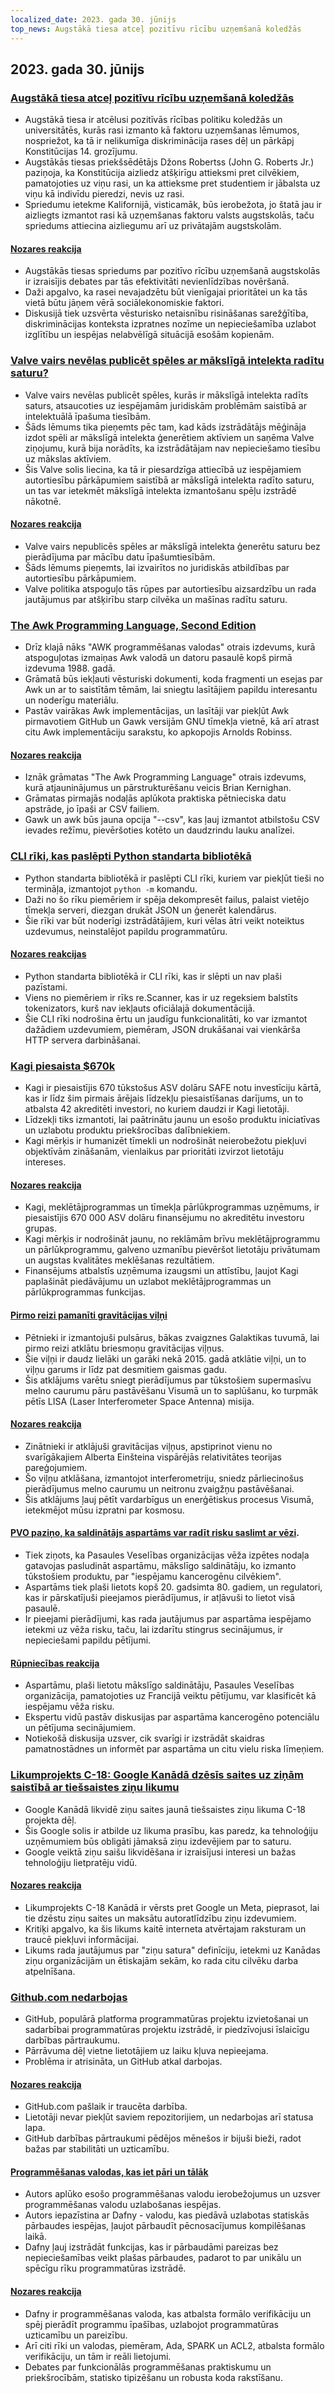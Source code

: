 ```yaml
---
localized_date: 2023. gada 30. jūnijs
top_news: Augstākā tiesa atceļ pozitīvu rīcību uzņemšanā koledžās
---
```




<CallToAction />

<Steps>

## 2023. gada 30. jūnijs

### [Augstākā tiesa atceļ pozitīvu rīcību uzņemšanā koledžās](https://www.latimes.com/politics/story/2023-06-29/supreme-court-strikes-down-affirmative-action-in-college-admissions)

- Augstākā tiesa ir atcēlusi pozitīvās rīcības politiku koledžās un universitātēs, kurās rasi izmanto kā faktoru uzņemšanas lēmumos, nospriežot, ka tā ir nelikumīga diskriminācija rases dēļ un pārkāpj Konstitūcijas 14. grozījumu.
- Augstākās tiesas priekšsēdētājs Džons Robertss (John G. Roberts Jr.) paziņoja, ka Konstitūcija aizliedz atšķirīgu attieksmi pret cilvēkiem, pamatojoties uz viņu rasi, un ka attieksme pret studentiem ir jābalsta uz viņu kā indivīdu pieredzi, nevis uz rasi.
- Spriedumu ietekme Kalifornijā, visticamāk, būs ierobežota, jo štatā jau ir aizliegts izmantot rasi kā uzņemšanas faktoru valsts augstskolās, taču spriedums attiecina aizliegumu arī uz privātajām augstskolām.

#### [Nozares reakcija](http://news.ycombinator.com/item?id=36520658)

- Augstākās tiesas spriedums par pozitīvo rīcību uzņemšanā augstskolās ir izraisījis debates par tās efektivitāti nevienlīdzības novēršanā.
- Daži apgalvo, ka rasei nevajadzētu būt vienīgajai prioritātei un ka tās vietā būtu jāņem vērā sociālekonomiskie faktori.
- Diskusijā tiek uzsvērta vēsturisko netaisnību risināšanas sarežģītība, diskriminācijas konteksta izpratnes nozīme un nepieciešamība uzlabot izglītību un iespējas nelabvēlīgā situācijā esošām kopienām.

### [Valve vairs nevēlas publicēt spēles ar mākslīgā intelekta radītu saturu?](https://old.reddit.com/r/aigamedev/comments/142j3yt/valve_is_not_willing_to_publish_games_with_ai/)

- Valve vairs nevēlas publicēt spēles, kurās ir mākslīgā intelekta radīts saturs, atsaucoties uz iespējamām juridiskām problēmām saistībā ar intelektuālā īpašuma tiesībām.
- Šāds lēmums tika pieņemts pēc tam, kad kāds izstrādātājs mēģināja izdot spēli ar mākslīgā intelekta ģenerētiem aktīviem un saņēma Valve ziņojumu, kurā bija norādīts, ka izstrādātājam nav nepieciešamo tiesību uz mākslas aktīviem.
- Šis Valve solis liecina, ka tā ir piesardzīga attiecībā uz iespējamiem autortiesību pārkāpumiem saistībā ar mākslīgā intelekta radīto saturu, un tas var ietekmēt mākslīgā intelekta izmantošanu spēļu izstrādē nākotnē.

#### [Nozares reakcija](http://news.ycombinator.com/item?id=36522665)

- Valve vairs nepublicēs spēles ar mākslīgā intelekta ģenerētu saturu bez pierādījuma par mācību datu īpašumtiesībām.
- Šāds lēmums pieņemts, lai izvairītos no juridiskās atbildības par autortiesību pārkāpumiem.
- Valve politika atspoguļo tās rūpes par autortiesību aizsardzību un rada jautājumus par atšķirību starp cilvēka un mašīnas radītu saturu.

### [The Awk Programming Language, Second Edition](https://awk.dev/)

- Drīz klajā nāks "AWK programmēšanas valodas" otrais izdevums, kurā atspoguļotas izmaiņas Awk valodā un datoru pasaulē kopš pirmā izdevuma 1988. gadā.
- Grāmatā būs iekļauti vēsturiski dokumenti, koda fragmenti un esejas par Awk un ar to saistītām tēmām, lai sniegtu lasītājiem papildu interesantu un noderīgu materiālu.
- Pastāv vairākas Awk implementācijas, un lasītāji var piekļūt Awk pirmavotiem GitHub un Gawk versijām GNU tīmekļa vietnē, kā arī atrast citu Awk implementāciju sarakstu, ko apkopojis Arnolds Robinss.

#### [Nozares reakcija](http://news.ycombinator.com/item?id=36517525)

- Iznāk grāmatas "The Awk Programming Language" otrais izdevums, kurā atjauninājumus un pārstrukturēšanu veicis Brian Kernighan.
- Grāmatas pirmajās nodaļās aplūkota praktiska pētnieciska datu apstrāde, jo īpaši ar CSV failiem.
- Gawk un awk būs jauna opcija "--csv", kas ļauj izmantot atbilstošu CSV ievades režīmu, pievēršoties kotēto un daudzrindu lauku analīzei.

### [CLI rīki, kas paslēpti Python standarta bibliotēkā](https://til.simonwillison.net/python/stdlib-cli-tools)

- Python standarta bibliotēkā ir paslēpti CLI rīki, kuriem var piekļūt tieši no termināļa, izmantojot `python -m` komandu.
- Daži no šo rīku piemēriem ir spēja dekompresēt failus, palaist vietējo tīmekļa serveri, diezgan drukāt JSON un ģenerēt kalendārus.
- Šie rīki var būt noderīgi izstrādātājiem, kuri vēlas ātri veikt noteiktus uzdevumus, neinstalējot papildu programmatūru.

#### [Nozares reakcijas](http://news.ycombinator.com/item?id=36515531)

- Python standarta bibliotēkā ir CLI rīki, kas ir slēpti un nav plaši pazīstami.
- Viens no piemēriem ir rīks re.Scanner, kas ir uz regeksiem balstīts tokenizators, kurš nav iekļauts oficiālajā dokumentācijā.
- Šie CLI rīki nodrošina ērtu un jaudīgu funkcionalitāti, ko var izmantot dažādiem uzdevumiem, piemēram, JSON drukāšanai vai vienkārša HTTP servera darbināšanai.

### [Kagi piesaista $670k](https://blog.kagi.com/safe-round)

- Kagi ir piesaistījis 670 tūkstošus ASV dolāru SAFE notu investīciju kārtā, kas ir līdz šim pirmais ārējais līdzekļu piesaistīšanas darījums, un to atbalsta 42 akreditēti investori, no kuriem daudzi ir Kagi lietotāji.
- Līdzekļi tiks izmantoti, lai paātrinātu jaunu un esošo produktu iniciatīvas un uzlabotu produktu priekšrocības dalībniekiem.
- Kagi mērķis ir humanizēt tīmekli un nodrošināt neierobežotu piekļuvi objektīvām zināšanām, vienlaikus par prioritāti izvirzot lietotāju intereses.

#### [Nozares reakcija](http://news.ycombinator.com/item?id=36517149)

- Kagi, meklētājprogrammas un tīmekļa pārlūkprogrammas uzņēmums, ir piesaistījis 670 000 ASV dolāru finansējumu no akreditētu investoru grupas.
- Kagi mērķis ir nodrošināt jaunu, no reklāmām brīvu meklētājprogrammu un pārlūkprogrammu, galveno uzmanību pievēršot lietotāju privātumam un augstas kvalitātes meklēšanas rezultātiem.
- Finansējums atbalstīs uzņēmuma izaugsmi un attīstību, ļaujot Kagi paplašināt piedāvājumu un uzlabot meklētājprogrammas un pārlūkprogrammas funkcijas.

#### [Pirmo reizi pamanīti gravitācijas viļņi](https://www.nature.com/articles/d41586-023-02167-7)

- Pētnieki ir izmantojuši pulsārus, bākas zvaigznes Galaktikas tuvumā, lai pirmo reizi atklātu briesmoņu gravitācijas viļņus.
- Šie viļņi ir daudz lielāki un garāki nekā 2015. gadā atklātie viļņi, un to viļņu garums ir līdz pat desmitiem gaismas gadu.
- Šis atklājums varētu sniegt pierādījumus par tūkstošiem supermasīvu melno caurumu pāru pastāvēšanu Visumā un to saplūšanu, ko turpmāk pētīs LISA (Laser Interferometer Space Antenna) misija.

#### [Nozares reakcija](http://news.ycombinator.com/item?id=36520925)

- Zinātnieki ir atklājuši gravitācijas viļņus, apstiprinot vienu no svarīgākajiem Alberta Einšteina vispārējās relativitātes teorijas pareģojumiem.
- Šo viļņu atklāšana, izmantojot interferometriju, sniedz pārliecinošus pierādījumus melno caurumu un neitronu zvaigžņu pastāvēšanai.
- Šis atklājums ļauj pētīt vardarbīgus un enerģētiskus procesus Visumā, ietekmējot mūsu izpratni par kosmosu.

#### [PVO paziņo, ka saldinātājs aspartāms var radīt risku saslimt ar vēzi](https://www.theguardian.com/society/2023/jun/29/aspartame-artificial-sweetener-possible-cancer-risk-carcinogenic).

- Tiek ziņots, ka Pasaules Veselības organizācijas vēža izpētes nodaļa gatavojas pasludināt aspartāmu, mākslīgo saldinātāju, ko izmanto tūkstošiem produktu, par "iespējamu kancerogēnu cilvēkiem".
- Aspartāms tiek plaši lietots kopš 20. gadsimta 80. gadiem, un regulatori, kas ir pārskatījuši pieejamos pierādījumus, ir atļāvuši to lietot visā pasaulē.
- Ir pieejami pierādījumi, kas rada jautājumus par aspartāma iespējamo ietekmi uz vēža risku, taču, lai izdarītu stingrus secinājumus, ir nepieciešami papildu pētījumi.

#### [Rūpniecības reakcija](http://news.ycombinator.com/item?id=36519942)

- Aspartāmu, plaši lietotu mākslīgo saldinātāju, Pasaules Veselības organizācija, pamatojoties uz Francijā veiktu pētījumu, var klasificēt kā iespējamu vēža risku.
- Ekspertu vidū pastāv diskusijas par aspartāma kancerogēno potenciālu un pētījuma secinājumiem.
- Notiekošā diskusija uzsver, cik svarīgi ir izstrādāt skaidras pamatnostādnes un informēt par aspartāma un citu vielu riska līmeņiem.

### [Likumprojekts C-18: Google Kanādā dzēsīs saites uz ziņām saistībā ar tiešsaistes ziņu likumu](https://www.ctvnews.ca/politics/google-set-to-remove-news-links-in-canada-meta-ends-contract-for-journalism-fellowship-as-bill-c-18-fallout-continues-1.6461557)

- Google Kanādā likvidē ziņu saites jaunā tiešsaistes ziņu likuma C-18 projekta dēļ.
- Šis Google solis ir atbilde uz likuma prasību, kas paredz, ka tehnoloģiju uzņēmumiem būs obligāti jāmaksā ziņu izdevējiem par to saturu.
- Google veiktā ziņu saišu likvidēšana ir izraisījusi interesi un bažas tehnoloģiju lietpratēju vidū.

#### [Nozares reakcija](http://news.ycombinator.com/item?id=36524662)

- Likumprojekts C-18 Kanādā ir vērsts pret Google un Meta, pieprasot, lai tie dzēstu ziņu saites un maksātu autoratlīdzību ziņu izdevumiem.
- Kritiķi apgalvo, ka šis likums kaitē interneta atvērtajam raksturam un traucē piekļuvi informācijai.
- Likums rada jautājumus par "ziņu satura" definīciju, ietekmi uz Kanādas ziņu organizācijām un ētiskajām sekām, ko rada citu cilvēku darba atpelnīšana.

### [Github.com nedarbojas](https://github.com/status)

- GitHub, populārā platforma programmatūras projektu izvietošanai un sadarbībai programmatūras projektu izstrādē, ir piedzīvojusi īslaicīgu darbības pārtraukumu.
- Pārrāvuma dēļ vietne lietotājiem uz laiku kļuva nepieejama.
- Problēma ir atrisināta, un GitHub atkal darbojas.

#### [Nozares reakcija](http://news.ycombinator.com/item?id=36523843)

- GitHub.com pašlaik ir traucēta darbība.
- Lietotāji nevar piekļūt saviem repozitorijiem, un nedarbojas arī statusa lapa.
- GitHub darbības pārtraukumi pēdējos mēnešos ir bijuši bieži, radot bažas par stabilitāti un uzticamību.

#### [Programmēšanas valodas, kas iet pāri un tālāk](https://whileydave.com/2023/06/27/programming-languages-going-above-and-beyond/)

- Autors aplūko esošo programmēšanas valodu ierobežojumus un uzsver programmēšanas valodu uzlabošanas iespējas.
- Autors iepazīstina ar Dafny - valodu, kas piedāvā uzlabotas statiskās pārbaudes iespējas, ļaujot pārbaudīt pēcnosacījumus kompilēšanas laikā.
- Dafny ļauj izstrādāt funkcijas, kas ir pārbaudāmi pareizas bez nepieciešamības veikt plašas pārbaudes, padarot to par unikālu un spēcīgu rīku programmatūras izstrādē.

#### [Nozares reakcija](http://news.ycombinator.com/item?id=36519497)

- Dafny ir programmēšanas valoda, kas atbalsta formālo verifikāciju un spēj pierādīt programmu īpašības, uzlabojot programmatūras uzticamību un pareizību.
- Arī citi rīki un valodas, piemēram, Ada, SPARK un ACL2, atbalsta formālo verifikāciju, un tām ir reāli lietojumi.
- Debates par funkcionālās programmēšanas praktiskumu un priekšrocībām, statisko tipizēšanu un robusta koda rakstīšanu.

</Steps>
